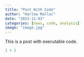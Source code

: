 ```yaml
---
title: "Post With Code"
author: "Harlow Malloc"
date: "2023-11-03"
categories: [news, code, analysis]
image: "image.jpg"
---
```


This is a post with executable code.

```r
1 + 1
```
